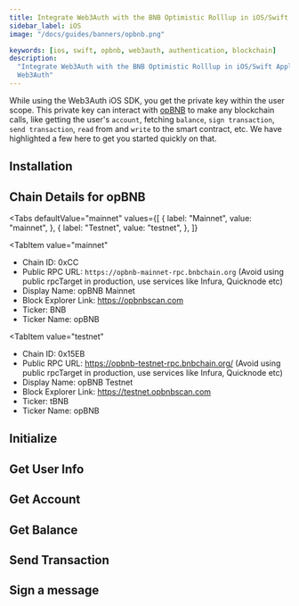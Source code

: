 ```yaml
---
title: Integrate Web3Auth with the BNB Optimistic Rolllup in iOS/Swift Applications
sidebar_label: iOS
image: "/docs/guides/banners/opbnb.png"

keywords: [ios, swift, opbnb, web3auth, authentication, blockchain]
description:
  "Integrate Web3Auth with the BNB Optimistic Rolllup in iOS/Swift Applications | Documentation -
  Web3Auth"
---
```



<SEO
  title="Integrate Web3Auth with the BNB Optimistic Rolllup in iOS/Swift Applications"
  description="Integrate Web3Auth with the BNB Optimistic Rolllup in iOS/Swift Applications | Documentation - Web3Auth"
  image="https://web3auth.io/docs/guides/banners/opbnb.png"
  slug="/connect-blockchain/evm/opbnb/ios"
/>

While using the Web3Auth iOS SDK, you get the private key within the user scope. This private key
can interact with [opBNB](https://astar.network/) to make any blockchain calls, like getting the
user's `account`, fetching `balance`, `sign transaction`, `send transaction`, `read` from and
`write` to the smart contract, etc. We have highlighted a few here to get you started quickly on
that.

## Installation

<InstallationSnippet />

## Chain Details for opBNB

<Tabs
 defaultValue="mainnet"
  values={[
    { label: "Mainnet", value: "mainnet", },
    { label: "Testnet", value: "testnet", },
  ]}
>

<TabItem
  value="mainnet"
>

- Chain ID: 0xCC
- Public RPC URL: `https://opbnb-mainnet-rpc.bnbchain.org` (Avoid using public rpcTarget in
  production, use services like Infura, Quicknode etc)
- Display Name: opBNB Mainnet
- Block Explorer Link: https://opbnbscan.com
- Ticker: BNB
- Ticker Name: opBNB

</TabItem>

<TabItem
  value="testnet"
>

- Chain ID: 0x15EB
- Public RPC URL: https://opbnb-testnet-rpc.bnbchain.org/ (Avoid using public rpcTarget in
  production, use services like Infura, Quicknode etc)
- Display Name: opBNB Testnet
- Block Explorer Link: https://testnet.opbnbscan.com
- Ticker: tBNB
- Ticker Name: opBNB

</TabItem>

</Tabs>

## Initialize

<InitialisationSnippet />

## Get User Info

<UserInfoSnippet />

## Get Account

<GetAccountSnippet />

## Get Balance

<GetBalanceSnippet />

## Send Transaction

<SendTransactionSnippet />

## Sign a message

<SignMessageSnippet />
